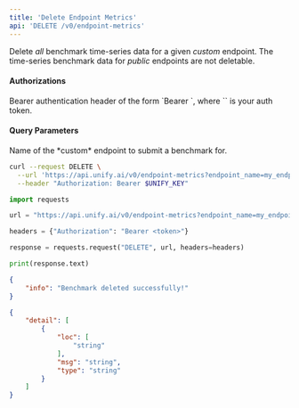 ```yaml
---
title: 'Delete Endpoint Metrics'
api: 'DELETE /v0/endpoint-metrics'
---
```

Delete *all* benchmark time-series data for a given *custom* endpoint.
The time-series benchmark data for *public* endpoints are not deletable.

#### Authorizations

<ParamField header="Authorization" type="string" required="true">
  Bearer authentication header of the form `Bearer <token>`, where `<token>` is your auth token.
</ParamField>

#### Query Parameters

<ParamField query="endpoint_name" type="string" required="true">
Name of the *custom* endpoint to submit a benchmark for.
</ParamField>

<RequestExample>

```bash cURL
curl --request DELETE \
  --url 'https://api.unify.ai/v0/endpoint-metrics?endpoint_name=my_endpoint' \
  --header "Authorization: Bearer $UNIFY_KEY"
```

```python Python
import requests

url = "https://api.unify.ai/v0/endpoint-metrics?endpoint_name=my_endpoint"

headers = {"Authorization": "Bearer <token>"}

response = requests.request("DELETE", url, headers=headers)

print(response.text)
```

</RequestExample>
<ResponseExample>

```json 200
{
    "info": "Benchmark deleted successfully!"
}
```

```json 422
{
    "detail": [
        {
            "loc": [
                "string"
            ],
            "msg": "string",
            "type": "string"
        }
    ]
}
```

</ResponseExample>

